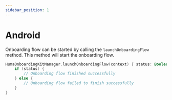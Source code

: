 ```yaml
---
sidebar_position: 1
---
```


# Android

Onboarding flow can be started by calling the `launchOnboardingFlow` method. This method will start
the onboarding flow. 

```kotlin
HumaOnboardingKitManager.launchOnboardingFlow(context) { status: Boolean, error: String? ->
    if (status) {
        // Onboarding flow finished successfully
    } else {
        // Onboarding flow failed to finish successfully
    }
}
```
